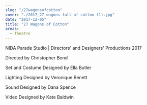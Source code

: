 ---
slug: "/27wagonsofcotton"
cover: "./2017_27 wagons full of cotton (1).jpg"
date: "2017-12-05"
title: "27 Wagons of Cotton"
areas:
  - Theatre
---
NIDA Parade Studio | Directors' and Designers' Productions 2017


Directed by Christopher Bond

Set and Costume Designed by Ella Butler

Lighting Designed by Veronique Benett

Sound Designed by Dana Spence

Video Designed by Kate Baldwin
